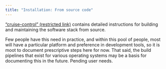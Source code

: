 ```yaml
---
title: "Installation: From source code"
---
```


["cruise-control" (restricted link)](https://bitbucket.csiro.au/projects/SF/repos/cruise-control/browse) contains detailed instructions for building and maintaining the software stack from source.

Few people have this need in practice, and within this pool of people, most will have a particular platform and preference in development tools, so it is moot to document prescriptive steps here for now. That said, the build pipelines that exist for various operating systems may be a basis for documenting this in the future. Pending user needs.
